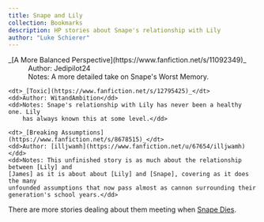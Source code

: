 ```yaml
---
title: Snape and Lily
collection: Bookmarks
description: HP stories about Snape's relationship with Lily
author: "Luke Schierer"
---
```


<dl>
    <dt>_[A More Balanced Perspective](https://www.fanfiction.net/s/11092349)_</dt>
    <dd>Author: Jedipilot24</dd>
    <dd>Notes: A more detailed take on Snape's Worst Memory.</dd>

    <dt>_[Toxic](https://www.fanfiction.net/s/12795425)_</dt>
    <dd>Author: WitandAmbition</dd>
    <dd>Notes: Snape's relationship with Lily has never been a healthy one. Lily
        has always known this at some level.</dd>

    <dt>_[Breaking Assumptions](https://www.fanfiction.net/s/8678515)_</dt>
    <dd>Author: [illjwamh](https://www.fanfiction.net/u/67654/illjwamh)</dd>
    <dd>Notes: This unfinished story is as much about the relationship between [Lily] and
    [James] as it is about about [Lily] and [Snape], covering as it does the many
    unfounded assumptions that now pass almost as cannon surrounding their
    generation's school years.</dd>

</dl>

There are more stories dealing about them meeting when [Snape Dies].

[Snape Dies]: ../snapedies
[Lily]: /harrypedia/people/evans/lily_j//
[James]: /harrypedia/people/potter/james//
[Snape]: /harrypedia/people/snape/severus//
